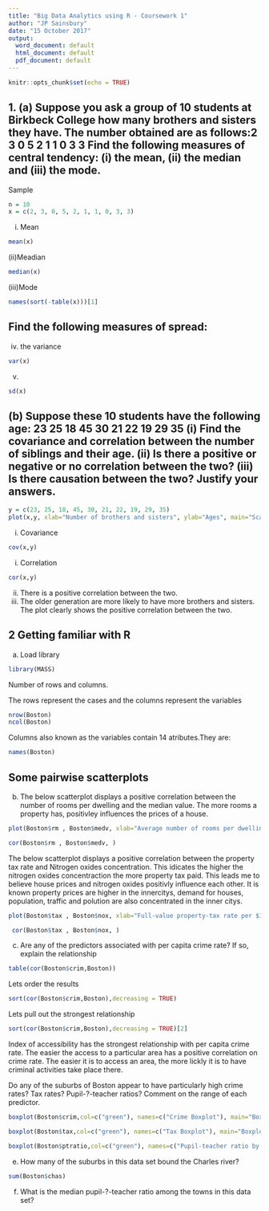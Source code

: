 ```yaml
---
title: "Big Data Analytics using R - Coursework 1"
author: "JP Sainsbury"
date: "15 October 2017"
output:
  word_document: default
  html_document: default
  pdf_document: default
---
```


```r
knitr::opts_chunk$set(echo = TRUE)
```

## 1. (a) Suppose you ask a group of 10 students at Birkbeck College how many brothers and sisters	they have.	The number obtained are as follows:2 3 0 5 2 1 1 0 3 3 Find the following measures of central	tendency:	 (i) the mean,	(ii) the median	and	(iii) the	mode. 

Sample
```r
n = 10
x = c(2, 3, 0, 5, 2, 1, 1, 0, 3, 3)
```

(i) Mean
```r
mean(x)
```
 (ii)Meadian
```r
median(x)
```
 (iii)Mode
```r
names(sort(-table(x)))[1]
```

## Find the following measures of spread:
(iv) the variance
```r
var(x)
```
(v)
```r
sd(x)
```
##  (b) Suppose these 10 students	have the following age: 23 25 18 45 30 21 22 19 29 35	    (i) Find the covariance and correlation between the number of	 siblings	 and their age.	   (ii) Is there a positive or negative or no correlation between the two?	   (iii) Is there causation between the two?	   Justify your answers.	

```r
y = c(23, 25, 18, 45, 30, 21, 22, 19, 29, 35)
plot(x,y, xlab="Number of brothers and sisters", ylab="Ages", main="Scatter Plot of Number of siblings vesus age")
```

(i) Covariance 

```r
cov(x,y)
```


(i) Correlation
```r
cor(x,y)
```
(ii)
There is a positive correlation between the two.
(iii)
The older generation are more likely to have more brothers and sisters. The plot clearly shows the positive correlation between the two.

## 2 Getting familiar with R

(a) Load library
```r
library(MASS)

```
Number of rows and columns.

The rows represent the cases and the columns represent the variables

```r
nrow(Boston)
ncol(Boston)
```
Columns also known as the variables contain 14 atributes.They are:
```r
names(Boston)
```

## Some pairwise scatterplots 
(b)
The below scatterplot displays a positive correlation between the number of rooms per dwelling and the median value. The more rooms a property has, positivley influences the prices of a house.

```r
plot(Boston$rm , Boston$medv, xlab="Average number of rooms per dwelling", ylab="median value of owner-occupied homes in $1000s", main = "Rooms vs Median Value")

cor(Boston$rm , Boston$medv, )
```

The below scatterplot displays a positive correlation between the property tax rate and Nitrogen oxides concentration. This idicates the higher the nitrogen oxides concentraction the more property tax paid. This leads me to believe house prices and nitrogen oxides positivly influence each other. It is known property prices are higher in the innercitys, demand for houses, population, traffic and polution are also concentrated in the inner citys.

```r
plot(Boston$tax , Boston$nox, xlab="Full-value property-tax rate per $10,000", ylab="Nitrogen oxides concentration (parts per 10 million)" )

 cor(Boston$tax , Boston$nox, )
```
(c) Are any of the predictors associated with per capita crime rate? If so, explain the relationship

```r
table(cor(Boston$crim,Boston))
```

Lets order the results

```r
sort(cor(Boston$crim,Boston),decreasing = TRUE)
```

Lets pull out the strongest relationship

```r
sort(cor(Boston$crim,Boston),decreasing = TRUE)[2]
```

Index of accessibility has the strongest relationship with per capita crime rate. The easier the access to a particular area has a positive correlation on crime rate. The easier it is to access an area, the more lickly it is to have criminal activities take place there.

Do
any
of
the
suburbs
of
Boston
appear
to
have
particularly
high
crime
rates?
Tax
rates?
Pupil-?-teacher
ratios?
Comment
on
the
range
of
each
predictor.

```r
boxplot(Boston$crim,col=c("green"), names=c("Crime Boxplot"), main="Boxplot for crime rates")
```

```r
boxplot(Boston$tax,col=c("green"), names=c("Tax Boxplot"), main="Boxplot for tax rates")
```

```r
boxplot(Boston$ptratio,col=c("green"), names=c("Pupil-teacher ratio by town"), main="Boxplot for Pupil-teacher ratio by town")
```

(e) How
many
of
the
suburbs
in
this
data
set
bound
the
Charles
river?

```r
sum(Boston$chas)
```

(f) What
is
the
median
pupil-?-teacher
ratio
among
the
towns
in
this
data
set?

```r

```

